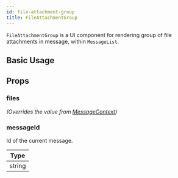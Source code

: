 ```yaml
---
id: file-attachment-group
title: FileAttachmentGroup
---
```



`FileAttachmentGroup` is a UI component for rendering group of file attachments in message, within `MessageList`.

## Basic Usage

## Props

### files

_(Overrides the value from [MessageContext](../../contexts/message-context))_

<Files />

### messageId

Id of the current message.

| Type |
| - |
| string |

